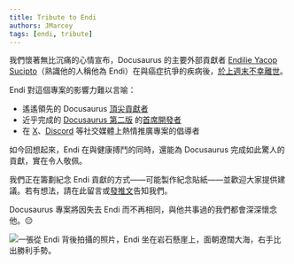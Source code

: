 ```yaml
---
title: Tribute to Endi
authors: JMarcey
tags: [endi, tribute]
---
```


我們懷著無比沉痛的心情宣布，Docusaurus 的主要外部貢獻者 [Endilie Yacop Sucipto](https://github.com/endiliey)（熟識他的人稱他為 Endi）在與癌症抗爭的疾病後，[於上週末不幸離世](https://give.asia/campaign/help_endi_beat_cancer#/updates)。

<!--truncate-->

Endi 對這個專案的影響力難以言喻：

- 遙遙領先的 Docusaurus [頂尖貢獻者](https://github.com/facebook/docusaurus/graphs/contributors)
- 近乎完成的 [Docusaurus 第二版](https://docusaurus.io/blog/2019/12/30/docusaurus-2019-recap) 的[首席開發者](https://docusaurus.io/blog/2018/09/11/Towards-Docusaurus-2)
- 在 [X](https://x.com/endiliey)、[Discord](https://discord.gg/docusaurus) 等社交媒體上熱情推廣專案的倡導者

如今回想起來，Endi 在與健康搏鬥的同時，還能為 Docusaurus 完成如此驚人的貢獻，實在令人敬佩。

我們正在籌劃紀念 Endi 貢獻的方式——可能製作紀念貼紙——並歡迎大家提供建議。若有想法，請在此留言或[發推文](https://x.com/docusaurus)告知我們。

Docusaurus 專案將因失去 Endi 而不再相同，與他共事過的我們都會深深懷念他。😔

![一張從 Endi 背後拍攝的照片，Endi 坐在岩石懸崖上，面朝遼闊大海，右手比出勝利手勢。](/img/endi.jpg)